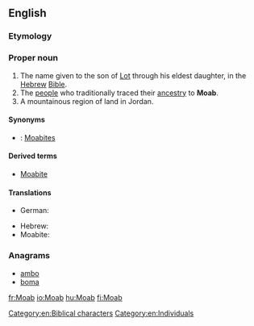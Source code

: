 ==English==
{{wikipedia}}

===Etymology===
{{rfe}}

===Proper noun===
{{en-proper noun}}

# The name given to the son of [[Lot]] through his eldest daughter, in the [[Hebrew]] [[Bible]].
# The [[people]] who traditionally traced their [[ancestry]] to '''Moab'''.
# A mountainous region of land in Jordan.

====Synonyms====
* {{qualifier|nation descended from Moab}}: [[Moabite]]s

====Derived terms====
* [[Moabite]]

====Translations====
{{trans-top}}
* German: {{t|de|Moab}}
{{trans-mid}}
* Hebrew: {{t|he|מוֹאָב|sc=Hebr}}
* Moabite: {{t|obm|𐤌𐤀𐤁}}
{{trans-bottom}}

===Anagrams===
* [[ambo#English|ambo]]
* [[boma#English|boma]]

[[Category:en:Biblical characters]]
[[Category:en:Individuals]]

[[fr:Moab]]
[[io:Moab]]
[[hu:Moab]]
[[fi:Moab]]